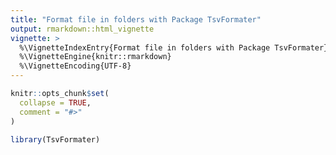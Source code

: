 ```yaml
---
title: "Format file in folders with Package TsvFormater"
output: rmarkdown::html_vignette
vignette: >
  %\VignetteIndexEntry{Format file in folders with Package TsvFormater}
  %\VignetteEngine{knitr::rmarkdown}
  %\VignetteEncoding{UTF-8}
---
```


```r
knitr::opts_chunk$set(
  collapse = TRUE,
  comment = "#>"
)
```

```r
library(TsvFormater)
```
